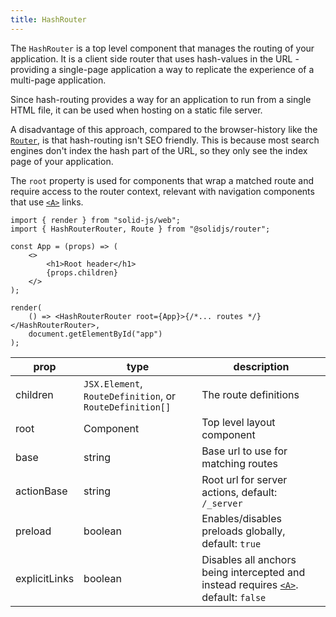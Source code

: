 ```yaml
---
title: HashRouter
---
```


The `HashRouter` is a top level component that manages the routing of your application.
It is a client side router that uses hash-values in the URL - providing a single-page application a way to replicate the experience of a multi-page application.

Since hash-routing provides a way for an application to run from a single HTML file, it can be used when hosting on a static file server.

A disadvantage of this approach, compared to the browser-history like the [`Router`](/solid-router/reference/components/router), is that hash-routing isn't SEO friendly.
This is because most search engines don't index the hash part of the URL, so they only see the index page of your application.

The `root` property is used for components that wrap a matched route and require access to the router context, relevant with navigation components that use [`<A>`](/solid-router/reference/components/a) links.

```tsx
import { render } from "solid-js/web";
import { HashRouterRouter, Route } from "@solidjs/router";

const App = (props) => (
	<>
		<h1>Root header</h1>
		{props.children}
	</>
);

render(
	() => <HashRouterRouter root={App}>{/*... routes */}</HashRouterRouter>,
	document.getElementById("app")
);
```

| prop          | type                                                     | description                                                                         |
| ------------- | -------------------------------------------------------- | ----------------------------------------------------------------------------------- |
| children      | `JSX.Element`, `RouteDefinition`, or `RouteDefinition[]` | The route definitions                                                               |
| root          | Component                                                | Top level layout component                                                          |
| base          | string                                                   | Base url to use for matching routes                                                 |
| actionBase    | string                                                   | Root url for server actions, default: `/_server`                                    |
| preload       | boolean                                                  | Enables/disables preloads globally, default: `true`                                 |
| explicitLinks | boolean                                                  | Disables all anchors being intercepted and instead requires [`<A>`](/solid-router/reference/components/a). default: `false` |
